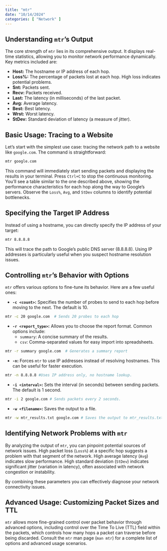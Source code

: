 ```yaml
---
title: "mtr"
date: "10/14/2024"
categories: [ "Network" ]
---
```

## Understanding `mtr`'s Output

The core strength of `mtr` lies in its comprehensive output.  It displays real-time statistics, allowing you to monitor network performance dynamically. Key metrics included are:

* **Host:** The hostname or IP address of each hop.
* **Loss%:** The percentage of packets lost at each hop.  High loss indicates potential problems.
* **Snt:** Packets sent.
* **Recv:** Packets received.
* **Last:** The latency (in milliseconds) of the last packet.
* **Avg:** Average latency.
* **Best:** Best latency.
* **Wrst:** Worst latency.
* **StDev:** Standard deviation of latency (a measure of jitter).


## Basic Usage: Tracing to a Website

Let's start with the simplest use case: tracing the network path to a website like `google.com`.  The command is straightforward:

```bash
mtr google.com
```

This command will immediately start sending packets and displaying the results in your terminal.  Press `Ctrl+C` to stop the continuous monitoring.  You'll see a table similar to the one described above, showing the performance characteristics for each hop along the way to Google's servers.  Observe the `Loss%`, `Avg`, and `StDev` columns to identify potential bottlenecks.

## Specifying the Target IP Address

Instead of using a hostname, you can directly specify the IP address of your target:

```bash
mtr 8.8.8.8
```

This will trace the path to Google's public DNS server (8.8.8.8).  Using IP addresses is particularly useful when you suspect hostname resolution issues.

## Controlling `mtr`'s Behavior with Options

`mtr` offers various options to fine-tune its behavior.  Here are a few useful ones:

* **`-c <count>`:** Specifies the number of probes to send to each hop before moving to the next. The default is 10.

```bash
mtr -c 20 google.com  # Sends 20 probes to each hop
```

* **`-r <report_type>`:** Allows you to choose the report format.  Common options include:
    * `summary`: A concise summary of the results.
    * `csv`: Comma-separated values for easy import into spreadsheets.

```bash
mtr -r summary google.com  # Generates a summary report
```


* **`-n`:** Forces `mtr` to use IP addresses instead of resolving hostnames.  This can be useful for faster execution.

```bash
mtr -n 8.8.8.8 #Uses IP address only, no hostname lookup.
```


* **`-i <interval>`:** Sets the interval (in seconds) between sending packets. The default is 1 second.

```bash
mtr -i 2 google.com # Sends packets every 2 seconds.
```

* **`-w <filename>`:** Saves the output to a file.

```bash
mtr -w mtr_results.txt google.com # Saves the output to mtr_results.txt
```


##  Identifying Network Problems with `mtr`

By analyzing the output of `mtr`, you can pinpoint potential sources of network issues.  High packet loss (`Loss%`) at a specific hop suggests a problem with that segment of the network.  High average latency (`Avg`) indicates slow performance.  High standard deviation (`StDev`) indicates significant jitter (variation in latency), often associated with network congestion or instability.

By combining these parameters you can effectively diagnose your network connectivity issues.


## Advanced Usage:  Customizing Packet Sizes and TTL


`mtr` allows more fine-grained control over packet behavior through advanced options, including control over the Time To Live (TTL) field within the packets,  which controls how many hops a packet can traverse before being discarded.   Consult the `mtr` man page (`man mtr`) for a complete list of options and advanced usage scenarios.

